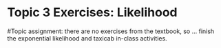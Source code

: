 # Topic 3 Exercises: Likelihood

#Topic assignment: there are no exercises from the textbook, so … finish the exponential likelihood and taxicab in-class activities.

